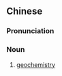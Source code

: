 {{also|地球化学}}
==Chinese==
{{zh-forms|s=地球化学|type=22}}

===Pronunciation===
{{zh-pron
|m=dìqiú huàxué
|c=dei6 kau4 faa3 hok6
|cat=n
}}

===Noun===
{{zh-noun}}

# [[geochemistry]]